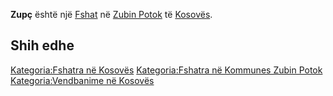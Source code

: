 {{Fshat në Kosovës
 | Emri                = Zupç
| sqi_D_name = Zupç
| sqi_D_FULL_NAME_RO = Zupç
| sqi_D_FULL_NAME_ND_RO = Zupc
| sqi_D_SORT_NAME_RG = ZUPC
| sqi_D_FULL_NAME_RG = Zupç
| sqi_D_FULL_NAME_ND_RG = Zupc
| sqi_V_name = Zupçë
| sqi_V_FULL_NAME_RO = Zupçë
| sqi_V_FULL_NAME_ND_RO = Zupce
| sqi_V_SORT_NAME_RG = ZUPCE
| sqi_V_FULL_NAME_RG = Zupçë
| sqi_V_FULL_NAME_ND_RG = Zupce
| srp_N_name = Zupče
| srp_N_FULL_NAME_RO = Zupče
| srp_N_FULL_NAME_ND_RO = Zupce
| srp_N_SORT_NAME_RG = ZUPCE
| srp_N_FULL_NAME_RG = Zupče
| srp_N_FULL_NAME_ND_RG = Zupce
| srp_NS_name = Зупче
| srp_NS_FULL_NAME_RO = Зупче
| srp_NS_FULL_NAME_ND_RO = Зупче
| srp_NS_SORT_NAME_RG = ЗУПЧЕ
| srp_NS_FULL_NAME_RG = Зупче
| srp_NS_FULL_NAME_ND_RG = Зупче

 | Emri (Rasa dhanore) = 
 | Figura              = 
 | Shteti              = Kosovo
 | Komuna              = Zubin Potok
 | Kodi postar         = 
 | Sipërfaqja          = 

 | Popullsia           = 

 | Regj. i popullsisë  = 
 | Dend. e popullsisë  = 
 | Faqja zyrtare       = 
 <!--- Koordinatat ----> 
 | Gjerësia            = 42.896111
 | Gjatësia            = 20.767778
 | Lartësia            = 
}}
'''Zupç''' është një [[Fshat]] në [[Zubin Potok]] të [[Kosovës]].

<!-- == Gjeografia == -->
<!-- == Historia == -->
<!-- == Demografia == -->
== Shih edhe ==
{{Komuna Zubin Potok}}
{{Kosovo-Administrata-Cung}}

[[Kategoria:Fshatra në Kosovës]]
[[Kategoria:Fshatra në Kommunes Zubin Potok]]
[[Kategoria:Vendbanime në Kosovës]]